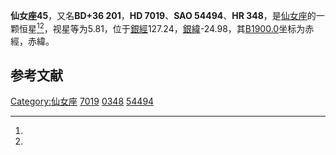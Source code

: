 {{Starbox begin
| name = 仙女座45
}}
{{Starbox observe
| epoch = [[J2000.0|J2000.0]]
| constell = [[仙女座|仙女座]]<ref name=SIMBAD>{{cite web
 | url=http://simbad.u-strasbg.fr/simbad/sim-id?Ident=HR+348
 | title=Pulsating variable Star
 | publisher=Centre de Données astronomiques de Strasbourg
 | work=SIMBAD
 | accessdate=2012-07-13
 | archive-date=2019-08-02
 | archive-url=https://web.archive.org/web/20190802144056/http://simbad.u-strasbg.fr/simbad/sim-id?Ident=HR+348
 }}</ref><ref name=DATA>{{cite web
 | url=http://vizier.u-strasbg.fr/viz-bin/VizieR-5?-out.add=.&-source=5050&-corr=PK=HR&-out.max=9999&HR=348
 | title=VizieR Detailed Page
 | accessdate=2012-07-13
 | archive-date=2016-03-05
 | archive-url=https://web.archive.org/web/20160305004845/http://vizier.u-strasbg.fr/viz-bin/VizieR-5?-out.add=.&-source=5050&-corr=PK=HR&-out.max=9999&HR=348
 | dead-url=no
 }}</ref>
| 星官 = 
| ra = {{RA|1|11|10.3}}<ref name=SIMBAD /><ref name=DATA />
| dec = {{DEC|+37|43|27}}<ref name=SIMBAD /><ref name=DATA />
| appmag_v = 5.81<ref name=SIMBAD /><ref name=DATA />
}}
{{Starbox character
| class = B7III-IV<ref name=SIMBAD /><ref name=DATA />
| b-v = -0.1<ref name=SIMBAD /><ref name=DATA />
| u-b = -0.4<ref name=SIMBAD /><ref name=DATA />
| r-i = <ref name=SIMBAD /><ref name=DATA />
| variable = 
}}
{{Starbox astrometry
| radial_v = -0.4
| prop_mo_ra = -1
| parallax = 0.003
| p_error = 
}}
{{Starbox catalog
| names =BD+36 201，[[SAO星表|SAO]] 54494，[[HD星表|HD]] 7019，[[HR星表|HR]] 348}}
{{Starbox reference |Simbad=HR+348}}
{{Starbox end}}

'''仙女座45'''，又名'''BD+36 201'''，'''HD 7019'''、'''SAO 54494'''、'''HR 348'''，是[[仙女座|仙女座]]的一颗恒星<ref name=SIMBAD /><ref name=DATA />，视星等为5.81，位于[[銀道座標系|銀經]]127.24，[[銀道座標系|銀緯]]-24.98，其[[B1900.0|B1900.0]]坐标为赤經{{RA|1|5|32.9}}，赤緯{{DEC|+37|-24.98|31}}。

== 参考文献 ==
{{reflist}}

{{star-stub}}

{{仙女座恒星}}
[[Category:仙女座|Category:仙女座]]
[[Category:HD和HDE天體|7019]]
[[Category:HR天體|0348]]
[[Category:SAO天體|54494]]
